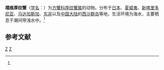 {{Speciesbox
| genus = Pachygrapsus
| species = plicatus
| authority = (H. Milne-Edwards, 1873)<ref name='id11985'>{{cite web| url =http://www.bioinfo.cn/db05/BjdwSpecies.php?action=view&id=11985| title =褶痕厚纹蟹| work =《中国动物物种编目数据库》| publisher =中国科学院微生物研究所| author =中国科学院动物研究所| accessdate =2009-04-28| deadurl =yes| archiveurl =https://web.archive.org/web/20160305010123/http://www.bioinfo.cn/db05/BjdwSpecies.php?action=view&id=11985| archivedate =2016-03-05| df =}}</ref>
}}

'''褶痕厚纹蟹'''（[[学名|学名]]：{{lang|la|''Pachygrapsus plicatus''}}）为[[方蟹科|方蟹科]][[厚纹蟹属|厚纹蟹属]]的动物。分布于[[日本|日本]]、[[夏威夷|夏威夷]]、[[新喀里多尼亚|新喀里多尼亚]]、[[马达加斯加|马达加斯加]]、[[东非|东非]]以及[[中国大陆|中国大陆]]的[[西沙群岛|西沙群岛]]等地，生活环境为海水，主要栖息于潮间带浅水中。<ref name='id11985'/>

== 参考文献 ==
{{reflist}}

{{Taxonbar}}

[[Category:1873年描述的动物|Z]]
[[Category:厚纹蟹属|Z]]


{{螃蟹小作品}}